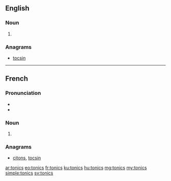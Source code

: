 ==English==

===Noun===
{{head|en|plural}}

# {{plural of|tonic|lang=en}}

===Anagrams===
* [[tocsin]]

----

==French==

===Pronunciation===
* {{IPA|/tɔ.nik/|lang=fr}}
* {{homophones|tonics|tonique|toniques|lang=fr}}

===Noun===
{{head|fr|plural}} {{m-p}}

# {{plural of|tonic|lang=fr}}

===Anagrams===
* [[citons#French|citons]], [[tocsin#French|tocsin]]

[[ar:tonics]]
[[eo:tonics]]
[[fr:tonics]]
[[ku:tonics]]
[[hu:tonics]]
[[mg:tonics]]
[[my:tonics]]
[[simple:tonics]]
[[sv:tonics]]